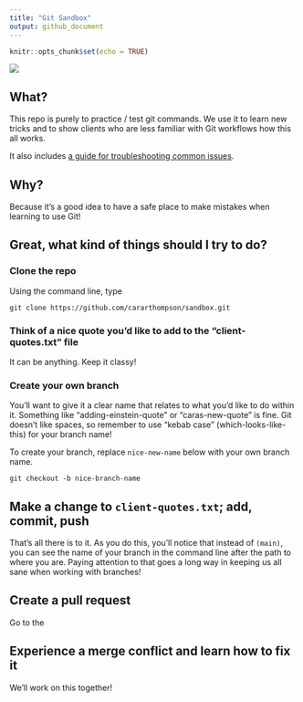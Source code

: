 ---
title: "Git Sandbox"
output: github_document
---

```{r setup, include=FALSE}
knitr::opts_chunk$set(echo = TRUE)
```


![](https://www.stihl.com/p/images/header_490x170/I-SANDKASTEN_BAUEN-IM-025_rdax_65.jpg)



## What?

This repo is purely to practice / test git commands. We use it to learn new tricks and to show clients who are less familiar with Git workflows how this all works. 

It also includes [a guide for troubleshooting common issues](troubleshooting/README.md).

## Why?

Because it's a good idea to have a safe place to make mistakes when learning to use Git!

## Great, what kind of things should I try to do?

### Clone the repo

Using the command line, type

```
git clone https://github.com/cararthompson/sandbox.git

```

### Think of a nice quote you'd like to add to the "client-quotes.txt" file

It can be anything. Keep it classy!


### Create your own branch

You'll want to give it a clear name that relates to what you'd like to do within it. Something like "adding-einstein-quote" or "caras-new-quote" is fine. Git doesn't like spaces, so remember to use "kebab case" (which-looks-like-this) for your branch name!

To create your branch, replace `nice-new-name` below with your own branch name. 

```
git checkout -b nice-branch-name

```

## Make a change to `client-quotes.txt`; add, commit, push

That's all there is to it. As you do this, you'll notice that instead of `(main)`, you can see the name of your branch in the command line after the path to where you are. Paying attention to that goes a long way in keeping us all sane when working with branches! 


## Create a pull request

Go to the 

## Experience a merge conflict and learn how to fix it

We'll work on this together!
